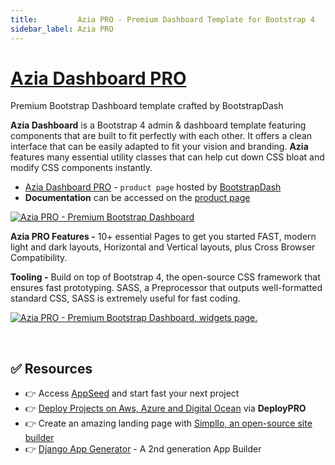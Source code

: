 ```yaml
---
title:         Azia PRO - Premium Dashboard Template for Bootstrap 4
sidebar_label: Azia PRO
---
```


# [Azia Dashboard PRO](https://www.bootstrapdash.com/product/azia-admin?ref=23)

<SubHeading>Premium Bootstrap Dashboard template crafted by BootstrapDash</SubHeading>

**Azia Dashboard** is a Bootstrap 4 admin & dashboard template featuring components that are built to fit perfectly with each other. 
It offers a clean interface that can be easily adapted to fit your vision and branding. 
**Azia** features many essential utility classes that can help cut down CSS bloat and modify CSS components instantly. 

- [Azia Dashboard PRO](https://www.bootstrapdash.com/product/azia-admin?ref=23) - `product page` hosted by [BootstrapDash](../partners/bootstrapdash.mdx)
- **Documentation** can be accessed on the [product page](https://www.bootstrapdash.com/product/azia-admin?ref=23)

[![Azia PRO - Premium Bootstrap Dashboard](https://user-images.githubusercontent.com/51070104/224479345-24706f3f-b019-4a97-aa1d-4a6c8a2918c8.png)](https://www.bootstrapdash.com/product/azia-admin?ref=23)

**Azia PRO Features -** 10+ essential Pages to get you started FAST, modern light and dark layouts, Horizontal and Vertical layouts, plus Cross Browser Compatibility.

**Tooling -** Build on top of Bootstrap 4, the open-source CSS framework that ensures fast prototyping. SASS, a Preprocessor that outputs well-formatted standard CSS, SASS is extremely useful for fast coding.

[![Azia PRO - Premium Bootstrap Dashboard, widgets page.](https://user-images.githubusercontent.com/51070104/224479446-a822c71b-76d6-4756-bb37-f651fdba368a.png)](https://www.bootstrapdash.com/product/azia-admin?ref=23)

<br />

## ✅ Resources 

- 👉 Access [AppSeed](https://appseed.us/) and start fast your next project
- 👉 [Deploy Projects on Aws, Azure and Digital Ocean](https://www.docs.deploypro.dev/) via **DeployPRO**
- 👉 Create an amazing landing page with [Simpllo, an open-source site builder](https://www.simpllo.com/)
- 👉 [Django App Generator](https://app-generator.dev/django/) - A 2nd generation App Builder
